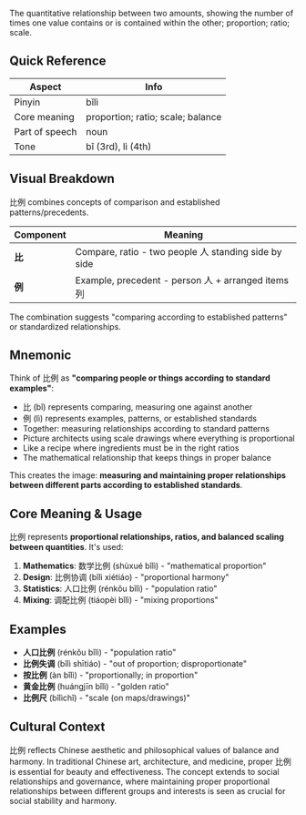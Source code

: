 The quantitative relationship between two amounts, showing the number of times one value contains or
is contained within the other; proportion; ratio; scale.

## Quick Reference

| Aspect         | Info                              |
| -------------- | --------------------------------- |
| Pinyin         | bǐlì                              |
| Core meaning   | proportion; ratio; scale; balance |
| Part of speech | noun                              |
| Tone           | bǐ (3rd), lì (4th)                |

## Visual Breakdown

比例 combines concepts of comparison and established patterns/precedents.

| Component | Meaning                                              |
| --------- | ---------------------------------------------------- |
| **比**    | Compare, ratio - two people 人 standing side by side |
| **例**    | Example, precedent - person 人 + arranged items 列   |

The combination suggests "comparing according to established patterns" or standardized
relationships.

## Mnemonic

Think of 比例 as **"comparing people or things according to standard examples"**:

- 比 (bǐ) represents comparing, measuring one against another
- 例 (lì) represents examples, patterns, or established standards
- Together: measuring relationships according to standard patterns
- Picture architects using scale drawings where everything is proportional
- Like a recipe where ingredients must be in the right ratios
- The mathematical relationship that keeps things in proper balance

This creates the image: **measuring and maintaining proper relationships between different parts
according to established standards**.

## Core Meaning & Usage

比例 represents **proportional relationships, ratios, and balanced scaling between quantities**.
It's used:

1. **Mathematics**: 数学比例 (shùxué bǐlì) - "mathematical proportion"
2. **Design**: 比例协调 (bǐlì xiétiáo) - "proportional harmony"
3. **Statistics**: 人口比例 (rénkǒu bǐlì) - "population ratio"
4. **Mixing**: 调配比例 (tiáopèi bǐlì) - "mixing proportions"

## Examples

- **人口比例** (rénkǒu bǐlì) - "population ratio"
- **比例失调** (bǐlì shītiáo) - "out of proportion; disproportionate"
- **按比例** (àn bǐlì) - "proportionally; in proportion"
- **黄金比例** (huángjīn bǐlì) - "golden ratio"
- **比例尺** (bǐlìchǐ) - "scale (on maps/drawings)"

## Cultural Context

比例 reflects Chinese aesthetic and philosophical values of balance and harmony. In traditional
Chinese art, architecture, and medicine, proper 比例 is essential for beauty and effectiveness. The
concept extends to social relationships and governance, where maintaining proper proportional
relationships between different groups and interests is seen as crucial for social stability and
harmony.
